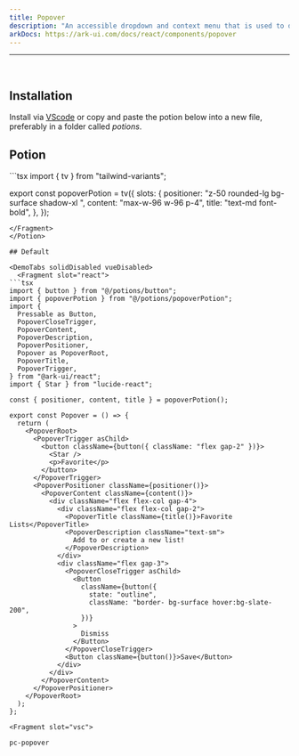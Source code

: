 ```yaml
---
title: Popover
description: "An accessible dropdown and context menu that is used to display a list of actions or options that a user can choose."
arkDocs: https://ark-ui.com/docs/react/components/popover
---
```

---


<div class="p-4 w-full flex justify-center items-center bg-surface-2 rounded-md">
    <div className="not-prose flex items-center w-full justify-center">
      <Popover client:only="react"/>
    </div>
</div>

<br />

## Installation

Install via [VScode](/docs/getting-started/vsc) or copy and paste the potion below into a new file, preferably in a folder called *potions*.

## Potion 

<Potion>
<Fragment slot="contentSlot">
```tsx
import { tv } from "tailwind-variants";

export const popoverPotion = tv({
  slots: {
    positioner: "z-50 rounded-lg bg-surface shadow-xl ",
    content: "max-w-96  w-96 p-4",
    title: "text-md font-bold",
  },
});

```
</Fragment>
</Potion>

## Default 

<DemoTabs solidDisabled vueDisabled>
  <Fragment slot="react">
```tsx
import { button } from "@/potions/button";
import { popoverPotion } from "@/potions/popoverPotion";
import {
  Pressable as Button,
  PopoverCloseTrigger,
  PopoverContent,
  PopoverDescription,
  PopoverPositioner,
  Popover as PopoverRoot,
  PopoverTitle,
  PopoverTrigger,
} from "@ark-ui/react";
import { Star } from "lucide-react";

const { positioner, content, title } = popoverPotion();

export const Popover = () => {
  return (
    <PopoverRoot>
      <PopoverTrigger asChild>
        <button className={button({ className: "flex gap-2" })}>
          <Star />
          <p>Favorite</p>
        </button>
      </PopoverTrigger>
      <PopoverPositioner className={positioner()}>
        <PopoverContent className={content()}>
          <div className="flex flex-col gap-4">
            <div className="flex flex-col gap-2">
              <PopoverTitle className={title()}>Favorite Lists</PopoverTitle>
              <PopoverDescription className="text-sm">
                Add to or create a new list!
              </PopoverDescription>
            </div>
            <div className="flex gap-3">
              <PopoverCloseTrigger asChild>
                <Button
                  className={button({
                    state: "outline",
                    className: "border- bg-surface hover:bg-slate-200",
                  })}
                >
                  Dismiss
                </Button>
              </PopoverCloseTrigger>
              <Button className={button()}>Save</Button>
            </div>
          </div>
        </PopoverContent>
      </PopoverPositioner>
    </PopoverRoot>
  );
};

```
  </Fragment>

    <Fragment slot="vsc">
```bash
pc-popover
```
  </Fragment>
</DemoTabs>